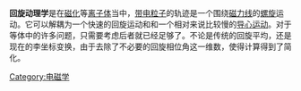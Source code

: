 {{unreferenced|time=2010-09-24T09:00:01+00:00}}
'''回旋动理学'''是在[[磁化|磁化]]等[[离子体|离子体]]当中，[[带电粒子|带电粒子]]的轨迹是一个围绕[[磁力线|磁力线]]的[[螺旋|螺旋]]运动。它可以解耦为一个快速的回旋运动和和一个相对来说比较慢的[[导心运动|导心运动]]。对于等体中的许多问题，只需要考虑后者就已经足够了。不论是传统的回旋平均，还是现在的李坐标变换，由于去除了不必要的回旋相位角这一维数，使得计算得到了简化。
[[Category:电磁学|Category:电磁学]]